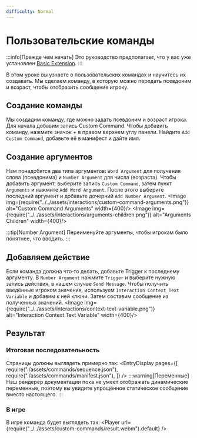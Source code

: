 ```yaml
---
difficulty: Normal
---
```



# Пользовательские команды
:::info[Прежде чем начать]
Это руководство предполагает, что у вас уже установлен [Basic Extension](../../02-getting-started/01-installation.mdx#basic-extension).
:::

В этом уроке вы узнаете о пользовательских командах и научитесь их создавать. Мы сделаем команду, в которую можно передать псевдоним и возраст, чтобы отобразить сообщение игроку.

## Создание команды
Мы создадим команду, где можно задать псевдоним и возраст игрока. Для начала добавим запись Custom Command.
Чтобы добавить команду, нажмите значок + в правом верхнем углу панели. Найдите `Add Custom Command`, добавьте её в манифест и дайте имя.
<EntrySearch entryName="custom_command" />

## Создание аргументов
Нам понадобятся два типа аргументов: `Word Argument` для получения слова (псевдонима) и `Number Argument` для числа (возраста).
Чтобы добавить аргумент, выберите запись `Custom Command`, затем пункт `Arguments` и нажмите `Add Word Argument`. После этого выберите последний аргумент и добавьте дочерний `Add Number Argument`.
<Image img={require("../../assets/interactions/custom-command-arguments.png")} alt="Custom Command Arguments" width={400}/>
<Image img={require("../../assets/interactions/arguments-children.png")} alt="Arguments Children" width={400}/>

:::tip[Number Argument]
Переименуйте аргументы, чтобы игрокам было понятнее, что вводить.
:::

## Добавляем действие
Если команда должна что‑то делать, добавьте Trigger к последнему аргументу. В `Number Argument` нажмите `Trigger` и выберите нужную запись действия, в нашем случае `Send Message`.
Чтобы получить введённые игроком значения, используем `Interaction Context Text Variable` и добавим к ней ключи. Затем составим сообщение из полученных значений.
<Image img={require("../../assets/interactions/context-text-variable.png")} alt="Interaction Context Text Variable" width={400}/>

## Результат

### Итоговая последовательность
Страницы должны выглядеть примерно так:
<EntryDisplay pages={[
    require("./assets/commands/sequence.json"),
    require("./assets/commands/manifest.json"),
]} />
:::warning[Переменные]
Наш рендерер документации пока не умеет отображать динамические переменные, поэтому вы увидите упрощённое статическое сообщение вместо настоящего.
:::

### В игре
В игре команда будет выглядеть так:
<Player url={require("../../assets/custom-commands/result.webm").default} />
